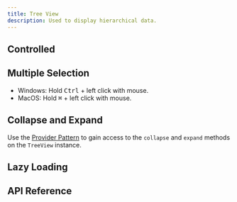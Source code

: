 ```yaml
---
title: Tree View
description: Used to display hierarchical data.
---
```










<Framework id="svelte">
	<Preview framework="svelte" files={{ 'app.svelte': DefaultSvelteRaw }} client:visible>
		<DefaultSvelte client:visible />
	</Preview>
</Framework>
<Framework id="react">
	<Preview framework="react" files={{ 'app.tsx': DefaultReactRaw }} client:visible>
		<DefaultReact client:visible />
	</Preview>
</Framework>

## Controlled

<Framework id="svelte">
	<Preview framework="svelte" files={{ 'app.svelte': ControlledSvelteRaw }} client:visible>
		<ControlledSvelte client:visible />
	</Preview>
</Framework>
<Framework id="react">
	<Preview framework="react" files={{ 'app.tsx': ControlledReactRaw }} client:visible>
		<ControlledReact client:visible />
	</Preview>
</Framework>

## Multiple Selection

- Windows: Hold <kbd class="kbd">Ctrl</kbd> + left click with mouse.
- MacOS: Hold <kbd class="kbd">⌘</kbd> + left click with mouse.

<Framework id="svelte">
	<Preview framework="svelte" files={{ 'app.svelte': MultipleSelectionRaw }} client:visible>
		<MultipleSelection client:visible />
	</Preview>
</Framework>

## Collapse and Expand

Use the [Provider Pattern](/docs/get-started/fundamentals#provider-pattern) to gain access to the `collapse` and `expand` methods on the `TreeView` instance.

<Framework id="svelte">
	<Preview framework="svelte" files={{ 'app.svelte': CollapseExpandRaw }} client:visible>
		<CollapseExpand client:visible />
	</Preview>
</Framework>

## Lazy Loading

<Framework id="svelte">
	<Preview framework="svelte" files={{ 'app.svelte': LazyLoadingRaw }} client:visible>
		<LazyLoading client:visible />
	</Preview>
</Framework>

## API Reference

<ApiTable />

